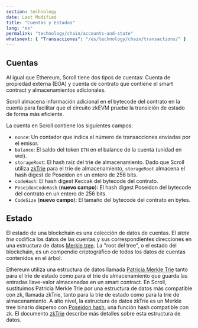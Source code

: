 ```yaml
---
section: technology
date: Last Modified
title: "Cuentas y Estados"
lang: "es"
permalink: "technology/chain/accounts-and-state"
whatsnext: { "Transacciones": "/es/technology/chain/transactions/" }
---
```


## Cuentas

Al igual que Ethereum, Scroll tiene dos tipos de cuentas: Cuenta de propiedad externa (EOA) y cuenta de contrato que contiene el smart contract y almacenamientos adicionales.

Scroll almacena información adicional en el bytecode del contrato en la cuenta para facilitar que el circuito zkEVM pruebe la transición de estado de forma más eficiente.

La cuenta en Scroll contiene los siguientes campos:

- `nonce`: Un contador que indica el número de transacciones enviadas por el emisor.
- `balance`: El saldo del token `ETH` en el balance de la cuenta (unidad en wei).
- `storageRoot`: El hash raíz del trie de almacenamiento. Dado que Scroll utiliza [zkTrie](/es/technology/sequencer/zktrie) para el trie de almacenamiento, `storageRoot` almacena el hash digest de Poseidon en un entero de 256 bits.
- `codeHash`: El hash digest Keccak del bytecode del contrato.
- `PoseidonCodeHash` (**nuevo campo**): El hash digest Poseidon del bytecode del contrato en un entero de 256 bits.
- `CodeSize` (**nuevo campo**): El tamaño del bytecode del contrato en bytes.

## Estado

El estado de una blockchain es una colección de datos de cuentas. El _state trie_ codifica los datos de las cuentas y sus correspondientes direcciones en una estructura de datos [Merkle tree](https://en.wikipedia.org/wiki/Merkle_tree). La "root del tree", o el estado del blockchain, es un compendio criptográfico de todos los datos de cuentas contenidos en el árbol.

Ethereum utiliza una estructura de datos llamada [Patricia Merkle Trie](https://ethereum.org/en/developers/docs/data-structures-and-encoding/patricia-merkle-trie/) tanto para el trie de estado como para el trie de almacenamiento que guarda las entradas llave-valor almacenadas en un smart contract. En Scroll, sustituimos Patricia Merkle Trie por una estructura de datos más compatible con zk, llamada zkTrie, tanto para la trie de estado como para la trie de almacenamiento. A alto nivel, la estructura de datos zkTrie es un Merkle tree binario disperso con [Poseidon hash](https://eprint.iacr.org/2019/458.pdf), una función hash compatible con zk. El documento [zkTrie](/es/technology/sequencer/zktrie) describe más detalles sobre esta estructura de datos.

